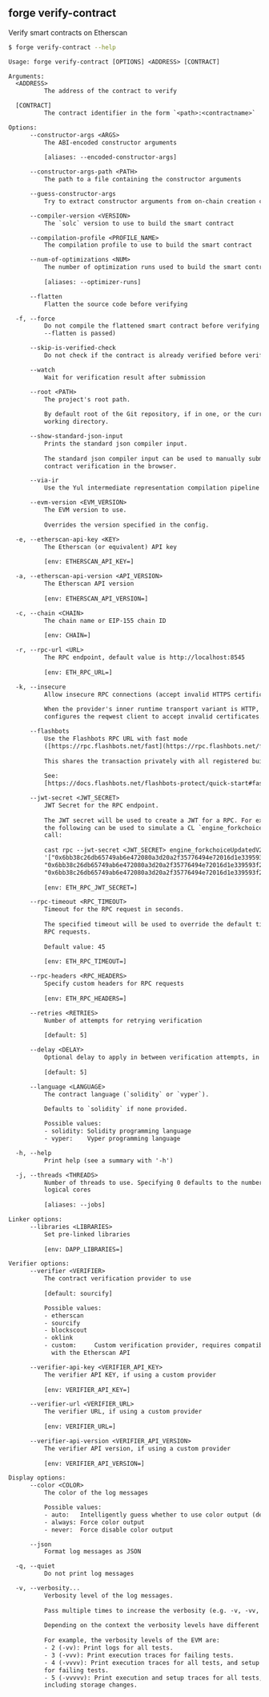 ## forge verify-contract

Verify smart contracts on Etherscan

```bash
$ forge verify-contract --help
```

```txt
Usage: forge verify-contract [OPTIONS] <ADDRESS> [CONTRACT]

Arguments:
  <ADDRESS>
          The address of the contract to verify

  [CONTRACT]
          The contract identifier in the form `<path>:<contractname>`

Options:
      --constructor-args <ARGS>
          The ABI-encoded constructor arguments
          
          [aliases: --encoded-constructor-args]

      --constructor-args-path <PATH>
          The path to a file containing the constructor arguments

      --guess-constructor-args
          Try to extract constructor arguments from on-chain creation code

      --compiler-version <VERSION>
          The `solc` version to use to build the smart contract

      --compilation-profile <PROFILE_NAME>
          The compilation profile to use to build the smart contract

      --num-of-optimizations <NUM>
          The number of optimization runs used to build the smart contract
          
          [aliases: --optimizer-runs]

      --flatten
          Flatten the source code before verifying

  -f, --force
          Do not compile the flattened smart contract before verifying (if
          --flatten is passed)

      --skip-is-verified-check
          Do not check if the contract is already verified before verifying

      --watch
          Wait for verification result after submission

      --root <PATH>
          The project's root path.
          
          By default root of the Git repository, if in one, or the current
          working directory.

      --show-standard-json-input
          Prints the standard json compiler input.
          
          The standard json compiler input can be used to manually submit
          contract verification in the browser.

      --via-ir
          Use the Yul intermediate representation compilation pipeline

      --evm-version <EVM_VERSION>
          The EVM version to use.
          
          Overrides the version specified in the config.

  -e, --etherscan-api-key <KEY>
          The Etherscan (or equivalent) API key
          
          [env: ETHERSCAN_API_KEY=]

  -a, --etherscan-api-version <API_VERSION>
          The Etherscan API version
          
          [env: ETHERSCAN_API_VERSION=]

  -c, --chain <CHAIN>
          The chain name or EIP-155 chain ID
          
          [env: CHAIN=]

  -r, --rpc-url <URL>
          The RPC endpoint, default value is http://localhost:8545
          
          [env: ETH_RPC_URL=]

  -k, --insecure
          Allow insecure RPC connections (accept invalid HTTPS certificates).
          
          When the provider's inner runtime transport variant is HTTP, this
          configures the reqwest client to accept invalid certificates.

      --flashbots
          Use the Flashbots RPC URL with fast mode
          ([https://rpc.flashbots.net/fast](https://rpc.flashbots.net/fast)).
          
          This shares the transaction privately with all registered builders.
          
          See:
          [https://docs.flashbots.net/flashbots-protect/quick-start#faster-transactions](https://docs.flashbots.net/flashbots-protect/quick-start#faster-transactions)

      --jwt-secret <JWT_SECRET>
          JWT Secret for the RPC endpoint.
          
          The JWT secret will be used to create a JWT for a RPC. For example,
          the following can be used to simulate a CL `engine_forkchoiceUpdated`
          call:
          
          cast rpc --jwt-secret <JWT_SECRET> engine_forkchoiceUpdatedV2
          '["0x6bb38c26db65749ab6e472080a3d20a2f35776494e72016d1e339593f21c59bc",
          "0x6bb38c26db65749ab6e472080a3d20a2f35776494e72016d1e339593f21c59bc",
          "0x6bb38c26db65749ab6e472080a3d20a2f35776494e72016d1e339593f21c59bc"]'
          
          [env: ETH_RPC_JWT_SECRET=]

      --rpc-timeout <RPC_TIMEOUT>
          Timeout for the RPC request in seconds.
          
          The specified timeout will be used to override the default timeout for
          RPC requests.
          
          Default value: 45
          
          [env: ETH_RPC_TIMEOUT=]

      --rpc-headers <RPC_HEADERS>
          Specify custom headers for RPC requests
          
          [env: ETH_RPC_HEADERS=]

      --retries <RETRIES>
          Number of attempts for retrying verification
          
          [default: 5]

      --delay <DELAY>
          Optional delay to apply in between verification attempts, in seconds
          
          [default: 5]

      --language <LANGUAGE>
          The contract language (`solidity` or `vyper`).
          
          Defaults to `solidity` if none provided.

          Possible values:
          - solidity: Solidity programming language
          - vyper:    Vyper programming language

  -h, --help
          Print help (see a summary with '-h')

  -j, --threads <THREADS>
          Number of threads to use. Specifying 0 defaults to the number of
          logical cores
          
          [aliases: --jobs]

Linker options:
      --libraries <LIBRARIES>
          Set pre-linked libraries
          
          [env: DAPP_LIBRARIES=]

Verifier options:
      --verifier <VERIFIER>
          The contract verification provider to use
          
          [default: sourcify]

          Possible values:
          - etherscan
          - sourcify
          - blockscout
          - oklink
          - custom:     Custom verification provider, requires compatibility
            with the Etherscan API

      --verifier-api-key <VERIFIER_API_KEY>
          The verifier API KEY, if using a custom provider
          
          [env: VERIFIER_API_KEY=]

      --verifier-url <VERIFIER_URL>
          The verifier URL, if using a custom provider
          
          [env: VERIFIER_URL=]

      --verifier-api-version <VERIFIER_API_VERSION>
          The verifier API version, if using a custom provider
          
          [env: VERIFIER_API_VERSION=]

Display options:
      --color <COLOR>
          The color of the log messages

          Possible values:
          - auto:   Intelligently guess whether to use color output (default)
          - always: Force color output
          - never:  Force disable color output

      --json
          Format log messages as JSON

  -q, --quiet
          Do not print log messages

  -v, --verbosity...
          Verbosity level of the log messages.
          
          Pass multiple times to increase the verbosity (e.g. -v, -vv, -vvv).
          
          Depending on the context the verbosity levels have different meanings.
          
          For example, the verbosity levels of the EVM are:
          - 2 (-vv): Print logs for all tests.
          - 3 (-vvv): Print execution traces for failing tests.
          - 4 (-vvvv): Print execution traces for all tests, and setup traces
          for failing tests.
          - 5 (-vvvvv): Print execution and setup traces for all tests,
          including storage changes.
```